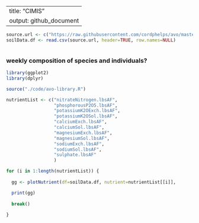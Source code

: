 

---
title: "CIMIS"
output: github_document
---

```r

source.url <- c("https://raw.githubusercontent.com/cordphelps/avo/master/data/soilData.csv")
soilData.df <- read.csv(source.url, header=TRUE, row.names=NULL)



```

### weekly composition of species and individuals?

```r

library(ggplot2)
library(dplyr)

source("./code/avo-library.R")

nutrientList <- c("nitrateNitrogen.lbsAF",
                  "phosphorousP2O5.lbsAF",
                  "potassiumK2OExch.lbsAF",
                  "potassiumK2OSol.lbsAF",
                  "calciumExch.lbsAF",
                  "calciumSol.lbsAF",
                  "magnesiumExch.lbsAF",
                  "magnesiumSol.lbsAF",
                  "sodiumExch.lbsAF",
                  "sodiumSol.lbsAF",
                  "sulphate.lbsAF" 
                  )

for (i in 1:length(nutrientList)) {
  
  gg <- plotNutrient(df=soilData.df, nutrient=nutrientList[[i]],                            saveFile=FALSE, savePath=NULL)

  print(gg)
  
  break()
  
}




```

